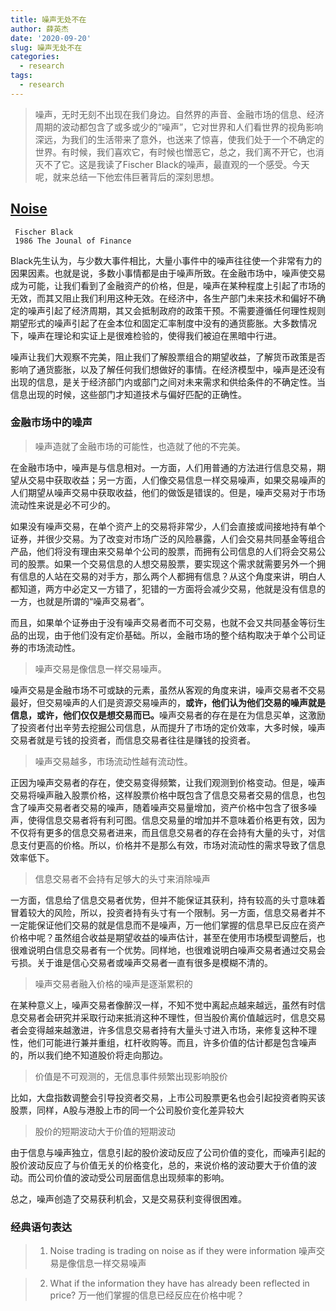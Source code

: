 ```yaml
---
title: 噪声无处不在
author: 薛英杰
date: '2020-09-20'
slug: 噪声无处不在
categories:
  - research
tags:
  - research
---
```


> 噪声，无时无刻不出现在我们身边。自然界的声音、金融市场的信息、经济周期的波动都包含了或多或少的“噪声”，它对世界和人们看世界的视角影响深远，为我们的生活带来了意外，也送来了惊喜，使我们处于一个不确定的世界。有时候，我们喜欢它，有时候也憎恶它，总之，我们离不开它，也消灭不了它。这是我读了Fischer Black的噪声，最直观的一个感受。今天呢，就来总结一下他宏伟巨著背后的深刻思想。


## [Noise](https://doi.org/10.1111/j.1540-6261.1986.tb04513.x)

     Fischer Black
     1986 The Jounal of Finance
   
Black先生认为，与少数大事件相比，大量小事件中的噪声往往使一个非常有力的因果因素。也就是说，多数小事情都是由于噪声所致。在金融市场中，噪声使交易成为可能，让我们看到了金融资产的价格，但是，噪声在某种程度上引起了市场的无效，而其又阻止我们利用这种无效。在经济中，各生产部门未来技术和偏好不确定的噪声引起了经济周期，其又会抵制政府的政策干预。不需要遵循任何理性规则期望形式的噪声引起了在金本位和固定汇率制度中没有的通货膨胀。大多数情况下，噪声在理论和实证上是很难检验的，使得我们被迫在黑暗中行进。


噪声让我们大观察不完美，阻止我们了解股票组合的期望收益，了解货币政策是否影响了通货膨胀，以及了解任何我们想做好的事情。在经济模型中，噪声是还没有出现的信息，是关于经济部门内或部门之间对未来需求和供给条件的不确定性。当信息出现的时候，这些部门才知道技术与偏好匹配的正确性。

### 金融市场中的噪声


> 噪声造就了金融市场的可能性，也造就了他的不完美。

在金融市场中，噪声是与信息相对。一方面，人们用普通的方法进行信息交易，期望从交易中获取收益；另一方面，人们像交易信息一样交易噪声，如果交易噪声的人们期望从噪声交易中获取收益，他们的做饭是错误的。但是，噪声交易对于市场流动性来说是必不可少的。


如果没有噪声交易，在单个资产上的交易将非常少，人们会直接或间接地持有单个证券，并很少交易。为了改变对市场广泛的风险暴露，人们会交易共同基金等组合产品，他们将没有理由来交易单个公司的股票，而拥有公司信息的人们将会交易公司的股票。如果一个交易信息的人想交易股票，要实现这个需求就需要另外一个拥有信息的人站在交易的对手方，那么两个人都拥有信息？从这个角度来讲，明白人都知道，两方中必定又一方错了，犯错的一方面将会减少交易，他就是没有信息的一方，也就是所谓的“噪声交易者”。

而且，如果单个证券由于没有噪声交易者而不可交易，也就不会又共同基金等衍生品的出现，由于他们没有定价基础。所以，金融市场的整个结构取决于单个公司证券的市场流动性。

> 噪声交易是像信息一样交易噪声。

噪声交易是金融市场不可或缺的元素，虽然从客观的角度来讲，噪声交易者不交易最好，但交易噪声的人们是资源交易噪声的，**或许，他们认为他们交易的噪声就是信息，或许，他们仅仅是想交易而已。**噪声交易者的存在是在为信息买单，这激励了投资者付出辛劳去挖掘公司信息，从而提升了市场的定价效率，大多时候，噪声交易者就是亏钱的投资者，而信息交易者往往是赚钱的投资者。

> 噪声交易越多，市场流动性越有流动性。

正因为噪声交易者的存在，使交易变得频繁，让我们观测到价格变动。但是，噪声交易将噪声融入股票价格，这样股票价格中既包含了信息交易者交易的信息，也包含了噪声交易者者交易的噪声，随着噪声交易量增加，资产价格中包含了很多噪声，使得信息交易者将有利可图。信息交易量的增加并不意味着价格更有效，因为不仅将有更多的信息交易者进来，而且信息交易者的存在会持有大量的头寸，对信息支付更高的价格。所以，价格并不是那么有效，市场对流动性的需求导致了信息效率低下。


> 信息交易者不会持有足够大的头寸来消除噪声

一方面，信息给了信息交易者优势，但并不能保证其获利，持有较高的头寸意味着冒着较大的风险，所以，投资者持有头寸有一个限制。另一方面，信息交易者并不一定能保证他们交易的就是信息而不是噪声，万一他们掌握的信息早已反应在资产价格中呢？虽然组合收益是期望收益的噪声估计，甚至在使用市场模型调整后，也很难说明白信息交易者有一个优势。同样地，也很难说明白噪声交易者通过交易会亏损。关于谁是信心交易者或噪声交易者一直有很多是模糊不清的。

> 噪声交易者融入价格的噪声是逐渐累积的

在某种意义上，噪声交易者像醉汉一样，不知不觉中离起点越来越远，虽然有时信息交易者会研究并采取行动来抵消这种不理性，但当股价离价值越远时，信息交易者会变得越来越激进，许多信息交易者持有大量头寸进入市场，来修复这种不理性，他们可能进行兼并重组，杠杆收购等。而且，许多价值的估计都是包含噪声的，所以我们绝不知道股价将走向那边。

> 价值是不可观测的，无信息事件频繁出现影响股价

比如，大盘指数调整会引导投资者交易，上市公司股票更名也会引起投资者购买该股票，同样，A股与港股上市的同一个公司股价变化差异较大

> 股价的短期波动大于价值的短期波动

由于信息与噪声独立，信息引起的股价波动反应了公司价值的变化，而噪声引起的股价波动反应了与价值无关的价格变化，总的，来说价格的波动要大于价值的波动。而公司价值的波动受公司层面信息出现频率的影响。


总之，噪声创造了交易获利机会，又是交易获利变得很困难。

### 经典语句表达

> 1. Noise trading is trading on noise as if they were information 噪声交易是像信息一样交易噪声

> 2. What if the information they have has already been reflected in price? 万一他们掌握的信息已经反应在价格中呢？ 